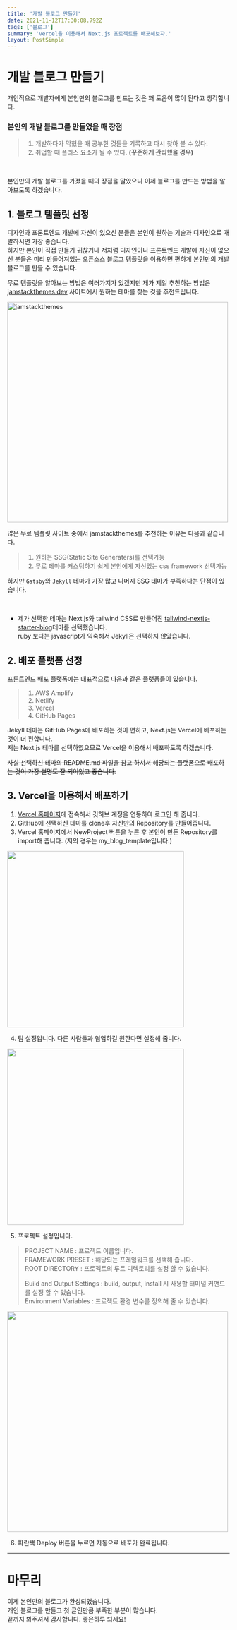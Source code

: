 ```yaml
---
title: '개발 블로그 만들기'
date: 2021-11-12T17:30:08.792Z
tags: ['블로그']
summary: 'vercel을 이용해서 Next.js 프로젝트를 배포해보자.'
layout: PostSimple
---
```


# 개발 블로그 만들기

개인적으로 개발자에게 본인만의 블로그를 만드는 것은 꽤 도움이 많이 된다고 생각합니다.

### 본인의 개발 블로그를 만들었을 때 장점

> 1. 개발하다가 막혔을 때 공부한 것들을 기록하고 다시 찾아 볼 수 있다.
> 2. 취업할 때 플러스 요소가 될 수 있다. **(꾸준하게 관리했을 경우)**

<br />

본인만의 개발 블로그를 가졌을 때의 장점을 알았으니 이제 블로그를 만드는 방법을 알아보도록 하겠습니다.

## 1. 블로그 템플릿 선정

디자인과 프론트엔드 개발에 자신이 있으신 분들은 본인이 원하는 기술과 디자인으로 개발하시면 가장 좋습니다.  
하지만 본인이 직접 만들기 귀찮거나 저처럼 디자인이나 프론트엔드 개발에 자신이 없으신 분들은 미리 만들어져있는 오픈소스 블로그 템플릿을 이용하면 편하게 본인만의 개발 블로그를 만들 수 있습니다.

무료 템플릿을 알아보는 방법은 여러가지가 있겠지만 제가 제일 추천하는 방법은 [jamstackthemes.dev](https://jamstackthemes.dev/) 사이트에서 원하는 테마를 찾는 것을 추천드립니다.

<img
  src="/static/images/make-dev-blog/jamstack-themes.png"
  alt="jamstackthemes"
  class="rounded-md"
  width="500"
/>

많은 무료 템플릿 사이트 중에서 jamstackthemes를 추천하는 이유는 다음과 같습니다.

> 1. 원하는 SSG(Static Site Generaters)를 선택가능
> 2. 무료 테마를 커스텀하기 쉽게 본인에게 자신있는 css framework 선택가능

하지만 `Gatsby`와 `Jekyll` 테마가 가장 많고 나머지 SSG 테마가 부족하다는 단점이 있습니다.

<br />

- 제가 선택한 테마는 Next.js와 tailwind CSS로 만들어진 [tailwind-nextjs-starter-blog](https://github.com/timlrx/tailwind-nextjs-starter-blog)테마를 선택했습니다.  
  ruby 보다는 javascript가 익숙해서 Jekyll은 선택하지 않았습니다.

## 2. 배포 플랫폼 선정

프론트엔드 배포 플랫폼에는 대표적으로 다음과 같은 플랫폼들이 있습니다.

> 1. AWS Amplify
> 2. Netlify
> 3. Vercel
> 4. GitHub Pages

Jekyll 테마는 GitHub Pages에 배포하는 것이 편하고, Next.js는 Vercel에 배포하는 것이 더 편합니다.  
저는 Next.js 테마를 선택하였으므로 Vercel을 이용해서 배포하도록 하겠습니다.

~~사실 선택하신 테마의 README.md 파일을 참고 하셔서 해당되는 플랫폼으로 배포하는 것이 가장 설명도 잘 되어있고 좋습니다.~~

## 3. Vercel을 이용해서 배포하기

1. [Vercel 홈페이지](https://vercel.com)에 접속해서 깃허브 계정을 연동하여 로그인 해 줍니다.
2. GitHub에 선택하신 테마를 clone후 자신만의 Repository를 만들어줍니다.
3. Vercel 홈페이지에서 NewProject 버튼을 누른 후 본인이 만든 Repository를 import해 줍니다. (저의 경우는 my_blog_template입니다.)

<img src="/static/images/make-dev-blog/import-repo.png" width="400" />

4. 팀 설정입니다. 다른 사람들과 협업하길 원한다면 설정해 줍니다.

<img src="/static/images/make-dev-blog/create-team.png" width="400" />

5. 프로젝트 설정입니다.

> PROJECT NAME : 프로젝트 이름입니다.  
> FRAMEWORK PRESET : 해당되는 프레임워크를 선택해 줍니다.  
> ROOT DIRECTORY : 프로젝트의 루트 디렉토리를 설정 할 수 있습니다.
>
> Build and Output Settings : build, output, install 시 사용할 터미널 커맨드를 설정 할 수 있습니다.  
> Environment Variables : 프로젝트 환경 변수를 정의해 줄 수 있습니다.

<img src="/static/images/make-dev-blog/configure-project.png" width="500" />

6. 파란색 Deploy 버튼을 누르면 자동으로 배포가 완료됩니다.

---

# 마무리

이제 본인만의 블로그가 완성되었습니다.  
개인 블로그를 만들고 첫 글인만큼 부족한 부분이 많습니다.  
끝까지 봐주셔서 감사합니다. 좋은하루 되세요!
